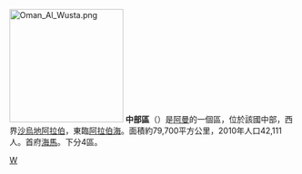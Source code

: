 [[File:Oman_Al_Wusta.png|200px]]
'''中部區'''（{{lang-ar|الوسطى|}}）是[[阿曼|阿曼]]的一個區，位於該國中部，西界[[沙烏地阿拉伯|沙烏地阿拉伯]]，東臨[[阿拉伯海|阿拉伯海]]。面積約79,700平方公里，2010年人口42,111人。首府[[海馬_(阿曼)|海馬]]。下分4區。

{{阿曼行政區劃}}

[[Category:阿曼行政區劃|W]]